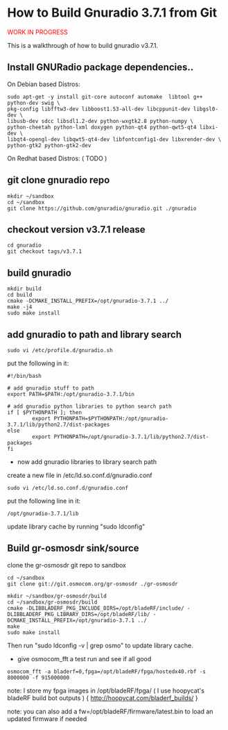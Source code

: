= How to Build Gnuradio 3.7.1 from Git =

<span style="color:red">WORK IN PROGRESS</span>

This is a walkthrough of how to build gnuradio v3.7.1.

== Install GNURadio package dependencies.. ==

On Debian based Distros:
<pre>
sudo apt-get -y install git-core autoconf automake  libtool g++ python-dev swig \
pkg-config libfftw3-dev libboost1.53-all-dev libcppunit-dev libgsl0-dev \
libusb-dev sdcc libsdl1.2-dev python-wxgtk2.8 python-numpy \
python-cheetah python-lxml doxygen python-qt4 python-qwt5-qt4 libxi-dev \
libqt4-opengl-dev libqwt5-qt4-dev libfontconfig1-dev libxrender-dev \
python-gtk2 python-gtk2-dev
</pre>

On Redhat based Distros:
( TODO )

== git clone gnuradio repo ==
<pre>
mkdir ~/sandbox
cd ~/sandbox
git clone https://github.com/gnuradio/gnuradio.git ./gnuradio
</pre>

== checkout version v3.7.1 release ==
<pre>
cd gnuradio
git checkout tags/v3.7.1
</pre>

== build gnuradio ==
<pre>
mkdir build
cd build
cmake -DCMAKE_INSTALL_PREFIX=/opt/gnuradio-3.7.1 ../
make -j4
sudo make install
</pre>

== add gnuradio to path and library search ==

<pre>
sudo vi /etc/profile.d/gnuradio.sh
</pre>
put the following in it:
<pre>
#!/bin/bash

# add gnuradio stuff to path
export PATH=$PATH:/opt/gnuradio-3.7.1/bin

# add gnuradio python libraries to python search path
if [ $PYTHONPATH ]; then
        export PYTHONPATH=$PYTHONPATH:/opt/gnuradio-3.7.1/lib/python2.7/dist-packages
else
        export PYTHONPATH=/opt/gnuradio-3.7.1/lib/python2.7/dist-packages
fi
</pre>

* now add gnuradio libraries to library search path
create a new file in /etc/ld.so.conf.d/gnuradio.conf
<pre>
sudo vi /etc/ld.so.conf.d/gnuradio.conf
</pre>
put the following line in it:
<pre>
/opt/gnuradio-3.7.1/lib
</pre>

update library cache by running "sudo ldconfig"

== Build gr-osmosdr sink/source ==
clone the gr-osmosdr git repo to sandbox
<pre>
cd ~/sandbox
git clone git://git.osmocom.org/gr-osmosdr ./gr-osmosdr
</pre>

<pre>
mkdir ~/sandbox/gr-osmosdr/build
cd ~/sandbox/gr-osmosdr/build
cmake -DLIBBLADERF_PKG_INCLUDE_DIRS=/opt/bladeRF/include/ -DLIBBLADERF_PKG_LIBRARY_DIRS=/opt/bladeRF/lib/ -DCMAKE_INSTALL_PREFIX=/opt/gnuradio-3.7.1 ../
make
sudo make install
</pre>

Then run "sudo ldconfig -v | grep osmo" to update library cache.

* give osmocom_fft a test run and see if all good
<pre>
osmocom_fft -a bladerf=0,fpga=/opt/bladeRF/fpga/hostedx40.rbf -s 8000000 -f 915000000
</pre>
note: I store my fpga images in /opt/bladeRF/fpga/  ( I use hoopycat's bladeRF build bot outputs )
{ http://hoopycat.com/bladerf_builds/ }

note: you can also add a fw=/opt/bladeRF/firmware/latest.bin to load an updated firmware if needed